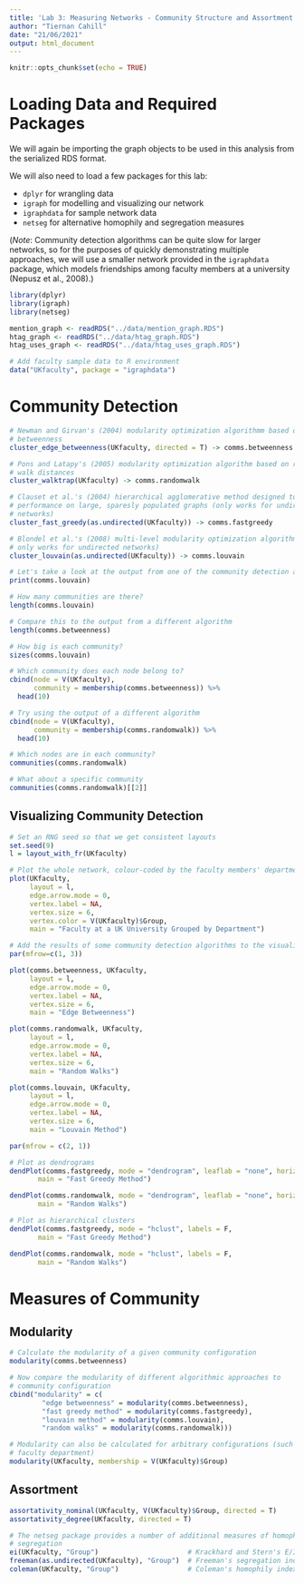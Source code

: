 ```yaml
---
title: 'Lab 3: Measuring Networks - Community Structure and Assortment'
author: "Tiernan Cahill"
date: "21/06/2021"
output: html_document
---
```


```r
knitr::opts_chunk$set(echo = TRUE)
```

# Loading Data and Required Packages
We will again be importing the graph objects to be used in this analysis from the serialized RDS format.

We will also need to load a few packages for this lab:

  - `dplyr` for wrangling data
  - `igraph` for modelling and visualizing our network
  - `igraphdata` for sample network data
  - `netseg` for alternative homophily and segregation measures
  
(*Note*: Community detection algorithms can be quite slow for larger networks, so for the purposes of quickly demonstrating multiple approaches, we will use a smaller network provided in the `igraphdata` package, which models friendships among faculty members at a university (Nepusz et al., 2008).)

```r
library(dplyr)
library(igraph)
library(netseg)

mention_graph <- readRDS("../data/mention_graph.RDS")
htag_graph <- readRDS("../data/htag_graph.RDS")
htag_uses_graph <- readRDS("../data/htag_uses_graph.RDS")

# Add faculty sample data to R environment
data("UKfaculty", package = "igraphdata")
```

# Community Detection


```r
# Newman and Girvan's (2004) modularity optimization algorithmm based on edge
# betweenness
cluster_edge_betweenness(UKfaculty, directed = T) -> comms.betweenness

# Pons and Latapy's (2005) modularity optimization algorithm based on random 
# walk distances
cluster_walktrap(UKfaculty) -> comms.randomwalk

# Clauset et al.'s (2004) hierarchical agglomerative method designed to improve
# performance on large, sparesly populated graphs (only works for undirected
# networks)
cluster_fast_greedy(as.undirected(UKfaculty)) -> comms.fastgreedy

# Blondel et al.'s (2008) multi-level modularity optimization algorithm (also 
# only works for undirected networks)
cluster_louvain(as.undirected(UKfaculty)) -> comms.louvain
```

```r
# Let's take a look at the output from one of the community detection algorithms
print(comms.louvain)

# How many communities are there?
length(comms.louvain)

# Compare this to the output from a different algorithm
length(comms.betweenness)

# How big is each community?
sizes(comms.louvain)

# Which community does each node belong to?
cbind(node = V(UKfaculty), 
      community = membership(comms.betweenness)) %>% 
  head(10)

# Try using the output of a different algorithm
cbind(node = V(UKfaculty), 
      community = membership(comms.randomwalk)) %>% 
  head(10)

# Which nodes are in each community?
communities(comms.randomwalk)

# What about a specific community
communities(comms.randomwalk)[[2]]
```
## Visualizing Community Detection

```r
# Set an RNG seed so that we get consistent layouts
set.seed(9)
l = layout_with_fr(UKfaculty)

# Plot the whole network, colour-coded by the faculty members' departments
plot(UKfaculty,
     layout = l,
     edge.arrow.mode = 0,
     vertex.label = NA,
     vertex.size = 6,
     vertex.color = V(UKfaculty)$Group,
     main = "Faculty at a UK University Grouped by Department")

# Add the results of some community detection algorithms to the visualization
par(mfrow=c(1, 3))

plot(comms.betweenness, UKfaculty,
     layout = l,
     edge.arrow.mode = 0,
     vertex.label = NA,
     vertex.size = 6,
     main = "Edge Betweenness")

plot(comms.randomwalk, UKfaculty,
     layout = l,
     edge.arrow.mode = 0,
     vertex.label = NA,
     vertex.size = 6,
     main = "Random Walks")

plot(comms.louvain, UKfaculty,
     layout = l,
     edge.arrow.mode = 0,
     vertex.label = NA,
     vertex.size = 6,
     main = "Louvain Method")
```

```r
par(mfrow = c(2, 1))

# Plot as dendrograms
dendPlot(comms.fastgreedy, mode = "dendrogram", leaflab = "none", horiz = T,
       main = "Fast Greedy Method")

dendPlot(comms.randomwalk, mode = "dendrogram", leaflab = "none", horiz = T,
       main = "Random Walks")

# Plot as hierarchical clusters
dendPlot(comms.fastgreedy, mode = "hclust", labels = F,
       main = "Fast Greedy Method")

dendPlot(comms.randomwalk, mode = "hclust", labels = F,
       main = "Random Walks")
```
# Measures of Community
## Modularity

```r
# Calculate the modularity of a given community configuration
modularity(comms.betweenness)

# Now compare the modularity of different algorithmic approaches to 
# community configuration
cbind("modularity" = c(
        "edge betweenness" = modularity(comms.betweenness),
        "fast greedy method" = modularity(comms.fastgreedy),
        "louvain method" = modularity(comms.louvain),
        "random walks" = modularity(comms.randomwalk)))

# Modularity can also be calculated for arbitrary configurations (such as
# faculty department)
modularity(UKfaculty, membership = V(UKfaculty)$Group)
```

## Assortment

```r
assortativity_nominal(UKfaculty, V(UKfaculty)$Group, directed = T)
assortativity_degree(UKfaculty, directed = T)

# The netseg package provides a number of additional measures of homophily and
# segregation
ei(UKfaculty, "Group")                      # Krackhard and Stern's E/I Index
freeman(as.undirected(UKfaculty), "Group")  # Freeman's segregation index
coleman(UKfaculty, "Group")                 # Coleman's homophily index
```